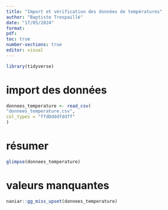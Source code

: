 ```yaml
---
title: "Import et vérification des données de températures"
author: "Baptiste Trespaillé"
date: "17/05/2024"
format:
pdf:
toc: true
number-sections: true
editor: visual
---
```

```r
library(tidyverse)
```

# import des données

```r
donnees_temperature <- read_csv(
"donnees_temperature.csv",
col_types = "ffdDdddfddff"
)

```

# résumer

```r
glimpse(donnees_temperature)
```


# valeurs manquantes

```r

naniar::gg_miss_upset(donnees_temperature)

```


